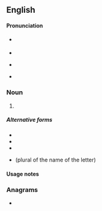 {{also|Appendix:Variations of "os"}}
==English==

====Pronunciation====
* {{a|RP}} {{IPA|en|/əʊz/}}
* {{audio|en|LL-Q1860 (eng)-Vealhurl-os2.wav|Audio (RP)}}
* {{a|GA}} {{IPA|en|/oʊz/}}
* {{rhymes|en|əʊz|s=1}}

===Noun===
{{head|en|noun form}}

# {{plural of|en|o|the letter o}}

=====Alternative forms=====
* {{l|en|os}}
* {{l|en|Os}}
* {{l|en|O's}}
* {{l|en|oes}} (plural of the name of the letter)

====Usage notes====
{{U:en:plurals of letters}}

===Anagrams===
* {{anagrams|en|a=os|S&O|SO|So|So.|s.o.|s/o|so}}